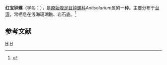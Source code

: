 {{Speciesbox
| taxon = Antisolarium egenum
| binomial_authority = (Gould, 1849)
}}
'''红宝钟螺'''（学名：''{{lang|la|Antisolarium egenum}}''），是[[原始腹足目|原始腹足目]][[钟螺科|钟螺科]]''Antisolarium''属的一种。主要分布于[[台湾|台湾]]，常栖息在浅海珊瑚礁、岩石底。<ref>{{cite web|url=http://shell.sinica.edu.tw/chinese/shellbase_detail.php?science_no=3402|title=国际贝库：红宝钟螺|publisher=台湾贝类资料库|accessdate=2009-08-11|archive-date=2016-03-04|archive-url=https://web.archive.org/web/20160304104931/http://shell.sinica.edu.tw/chinese/shellbase_detail.php?science_no=3402|dead-url=no}}</ref>

== 参考文献 ==
{{reflist}}
{{Taxonbar}}
[[Category:钟螺科|H]]
[[Category:_1849年描述的动物|H]]